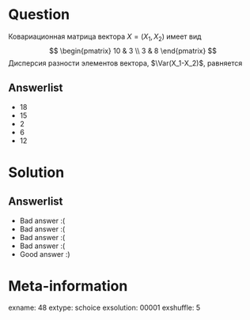 Question
========
Ковариационная матрица вектора $X=(X_1,X_2)$ имеет вид
$$
\begin{pmatrix}
10 & 3 \\
3 & 8
\end{pmatrix}
$$
Дисперсия разности элементов вектора, $\Var(X_1-X_2)$, равняется


Answerlist
----------
*  18
*  15
*  2
*  6
*  12

Solution
========

Answerlist
----------
*  Bad answer :(
*  Bad answer :(
*  Bad answer :(
*  Bad answer :(
*  Good answer :)

Meta-information
================
exname: 48
extype: schoice
exsolution: 00001
exshuffle: 5
